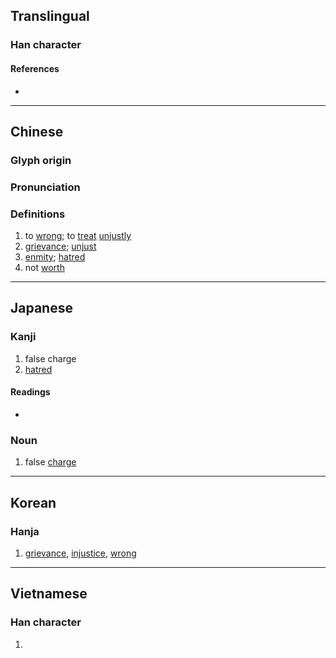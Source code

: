 {{character info/new}}
{{character info/new|codepoint=0x2F818}}
{{also|寃}}
==Translingual==

===Han character===
{{Han char|rn=14|rad=冖|as=08|sn=10|four=37413|canj=BNAI,BNUI|ids=⿱冖兔}}

====References====
* {{Han ref|kx=0130.270|dkj=01587|dj=0293.070|hdz=10305.010|uh=51A4|ud=20900|bh=ADDE|bd=44510}}

----

==Chinese==
{{zh-forms}}

===Glyph origin===
{{Han etym}}

===Pronunciation===
{{zh-pron
|m=yuān
|ma=Zh-yuan.ogg
|c=jyun1
|h=pfs=
|md=
|mn=qz,tw,xm,zz:oan/qz,xm:un
|mn_note=oan - literary; un - vernacular
|w=
|mc=y
|oc=y
|cat=n,a,v
}}

===Definitions===
{{zh-hanzi}}

# to [[wrong]]; to [[treat]] [[unjustly]]
# [[grievance]]; [[unjust]]
# [[enmity]]; [[hatred]]
# not [[worth]]

----

==Japanese==

===Kanji===
{{ja-kanji|grade=|rs=冖08}}

# false charge
# [[hatred]]

====Readings====
* {{ja-readings|on=[[えん]] (en)|kun=[[かがむ]] (kagamu), [[ぬれぎぬ]] (nureginu)}}

===Noun===
{{ja-noun|えん}}

# false [[charge]]

----

==Korean==

===Hanja===
{{ko-hanja|hangeul=원|rv=won|mr=wŏn}}

# [[grievance]], [[injustice]], [[wrong]]

----

==Vietnamese==

===Han character===
{{vi-hantu|[[oan]]|rs=冖08}}

# {{defn|lang=vi|sort=冖08}}